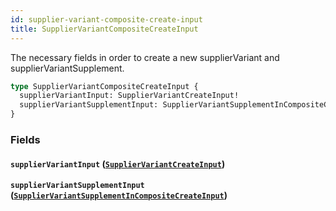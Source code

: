 ```yaml
---
id: supplier-variant-composite-create-input
title: SupplierVariantCompositeCreateInput
---
```



The necessary fields in order to create a new supplierVariant and supplierVariantSupplement.


```graphql
type SupplierVariantCompositeCreateInput {
  supplierVariantInput: SupplierVariantCreateInput!
  supplierVariantSupplementInput: SupplierVariantSupplementInCompositeCreateInput
}
```


### Fields

#### `supplierVariantInput` ([`SupplierVariantCreateInput`](/developers/supplier-apis/supply-api/graphql/reference/inputs/supplier-variant-create-input))




#### `supplierVariantSupplementInput` ([`SupplierVariantSupplementInCompositeCreateInput`](/developers/supplier-apis/supply-api/graphql/reference/inputs/supplier-variant-supplement-in-composite-create-input))






